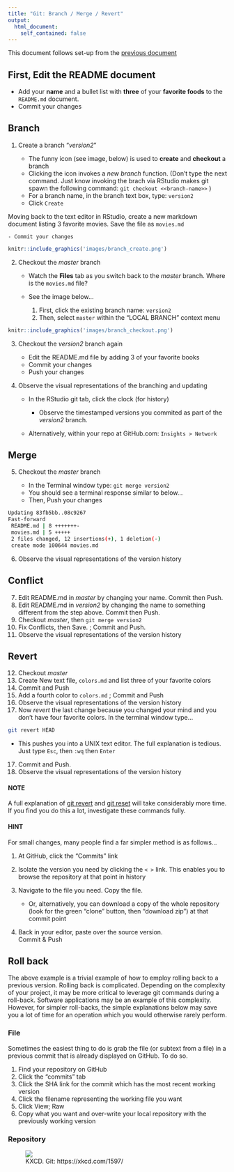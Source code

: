 ```yaml
---
title: "Git: Branch / Merge / Revert"
output: 
  html_document:
    self_contained: false
---
```


This document follows set-up from the [previous document](handson.html)

## First, Edit the README document

- Add your **name** and a bullet list with **three** of your **favorite foods** to the `README.md` document.
- Commit your changes

## Branch
1. Create a branch "*version2*"

    - The funny icon (see image, below) is used to **create** and **checkout** a branch
    - Clicking the icon invokes a *new branch* function.  (Don't type the next command.  Just know invoking the brach via RStudio makes git spawn the following command: `git checkout <<branch-name>>` )
    - For a branch name, in the branch text box, type:  `version2`
    - Click `Create`

Moving back to the text editor in RStudio, create a new markdown document listing 3 favorite movies.  Save the file as `movies.md`

    - Commit your changes
    
```r
knitr::include_graphics('images/branch_create.png')
```
    
2. Checkout the *master* branch

    - Watch the **Files** tab as you switch back to the *master* branch.  Where is the `movies.md` file?
    - See the image below...
    
        1. First, click the existing branch name:  `version2`
        1. Then, select `master` within the "LOCAL BRANCH" context menu

```r
knitr::include_graphics('images/branch_checkout.png')
```

3. Checkout the *version2* branch again

    - Edit the README.md file by adding 3 of your favorite books
    - Commit your changes
    - Push your changes
    
4. Observe the visual representations of the branching and updating  

    - In the RStudio git tab, click the clock (for history)  
    
        - Observe the timestamped versions you commited as part of the *version2* branch.  
        
    - Alternatively, within your repo at GitHub.com: `Insights > Network`

## Merge
    
5. Checkout the *master* branch

    - In the Terminal window type:  `git merge version2`
    - You should see a terminal response similar to below...
    - Then, Push your changes
    
``` bash
Updating 83fb5bb..08c9267
Fast-forward
 README.md | 8 +++++++-
 movies.md | 5 +++++
 2 files changed, 12 insertions(+), 1 deletion(-)
 create mode 100644 movies.md

```

6. Observe the visual representations of the version history

## Conflict

7. Edit README.md in *master* by changing your name. Commit then Push.
8. Edit README.md in *version2* by changing the name to something different from the step above. Commit then Push.
9. Checkout *master*, then `git merge version2`
10. Fix Conflicts, then Save. ; Commit and Push.
1. Observe the visual representations of the version history

## Revert

12. Checkout *master*
12. Create New text file, `colors.md` and list three of your favorite colors
13. Commit and Push
14. Add a fourth color to `colors.md` ; Commit and Push
15. Observe the visual representations of the version history
16. Now *revert* the last change because you changed your mind and you don't have four favorite colors.  In the terminal window type...

``` bash
git revert HEAD
```

- This pushes you into a UNIX text editor.  The full explanation is tedious.  Just type `Esc`, then `:wq` then `Enter`

17. Commit and Push.
1. Observe the visual representations of the version history


#### NOTE 

A full explanation of [git revert](https://git-scm.com/docs/git-revert) and [git reset](https://git-scm.com/docs/git-reset) will take considerably more time.  If you find you do this a lot, investigate these commands fully.  

#### HINT  

For small changes, many people find a far simpler method is as follows...
    
1. At GitHub, click the "Commits" link
1. Isolate the version you need by clicking the `< >` link.  This enables you to browse the repository at that point in history
1. Navigate to the file you need.  Copy the file.

    - Or, alternatively, you can download a copy of the whole repository (look for the green "clone" button, then "download zip") at that commit point
    
1. Back in your editor, paste over the source version.  
Commit & Push


## Roll back

The above example is a trivial example of how to employ rolling back to a previous version.  Rolling back is complicated.  Depending on the complexity of your project, it may be more critical to leverage git commands during a roll-back.  Software applications may be an example of this complexity.  However, for simpler roll-backs, the simple explanations below may save you a lot of time for an operation which you would otherwise rarely perform.

### File

Sometimes the easiest thing to do is grab the file (or subtext from a file) in a previous commit that is already displayed on GitHub.  To do so.

1. Find your repository on GitHub
1. Click the "commits" tab
1. Click the SHA link for the commit which has the most recent working version
1. Click the filename representing the working file you want
1. Click View; Raw
1. Copy what you want and over-write your local repository with the previously working version

###  Repository

<figure>![](https://imgs.xkcd.com/comics/git.png)<figcaption>KXCD.  Git:  https://xkcd.com/1597/</figcaption></figure><br>

    
    

